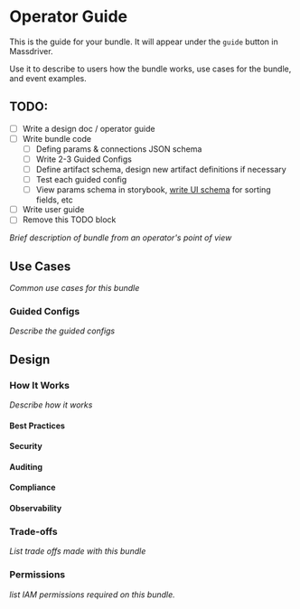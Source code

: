 # Operator Guide

This is the guide for your bundle. It will appear under the `guide` button in Massdriver.

Use it to describe to users how the bundle works, use cases for the bundle, and event examples.

<!-- We may want to polish this for template before releasing -->

## TODO:

* [ ] Write a design doc / operator guide
* [ ] Write bundle code
  * [ ] Defing params & connections JSON schema
  * [ ] Write 2-3 Guided Configs
  * [ ] Define artifact schema, design new artifact definitions if necessary
  * [ ] Test each guided config
  * [ ] View params schema in storybook, [write UI schema](https://react-jsonschema-form.readthedocs.io/en/latest/usage/widgets/) for sorting fields, etc
* [ ] Write user guide
* [ ] Remove this TODO block

_Brief description of bundle from an operator's point of view_

## Use Cases

_Common use cases for this bundle_

### Guided Configs

_Describe the guided configs_

## Design

### How It Works

_Describe how it works_

#### Best Practices

#### Security

#### Auditing

#### Compliance

#### Observability

### Trade-offs

_List trade offs made with this bundle_

### Permissions

_list IAM permissions required on this bundle._
